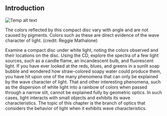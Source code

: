 ## Introduction
![Temp alt text](__MEDIA_URL__CNX_HSPhysics_17_00_CDcolors.jpg)<p>The colors reflected by this compact disc vary with angle and are not caused by pigments. Colors such as these are direct evidence of the wave character of light. (credit: Reggie Mathalone)</p>
Examine a compact disc under white light, noting the colors observed and their locations on the disc. Using the CD, explore the spectra of a few light sources, such as a candle flame, an incandescent bulb, and fluorescent light. If you have ever looked at the reds, blues, and greens in a sunlit soap bubble and wondered how straw-colored soapy water could produce them, you have hit upon one of the many phenomena that can only be explained by the wave character of light. That and other interesting phenomena, such as the dispersion of white light into a rainbow of colors when passed through a narrow slit, cannot be explained fully by geometric optics. In such cases, light interacts with small objects and exhibits its wave characteristics. The topic of this chapter is the branch of optics that considers the behavior of light when it exhibits wave characteristics.


